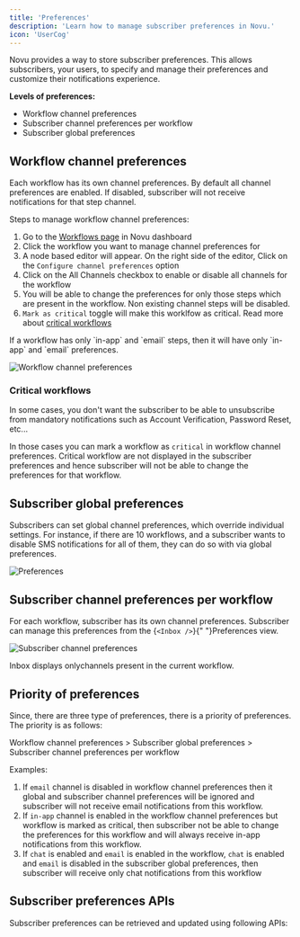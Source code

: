 ```yaml
---
title: 'Preferences'
description: 'Learn how to manage subscriber preferences in Novu.'
icon: 'UserCog'
---
```


Novu provides a way to store subscriber preferences. This allows subscribers, your users, to specify and manage their preferences and customize their notifications experience.

**Levels of preferences:**

- Workflow channel preferences
- Subscriber channel preferences per workflow
- Subscriber global preferences

## Workflow channel preferences

Each workflow has its own channel preferences. By default all channel preferences are enabled. If disabled, subscriber will not receive notifications for that step channel.

Steps to manage workflow channel preferences:

1. Go to the [Workflows page](https://dashboard.novu.co/workflows) in Novu dashboard
2. Click the workflow you want to manage channel preferences for
3. A node based editor will appear. On the right side of the editor, Click on the `Configure channel preferences` option
4. Click on the All Channels checkbox to enable or disable all channels for the workflow
5. You will be able to change the preferences for only those steps which are present in the workflow. Non existing channel steps will be disabled.
6. `Mark as critical` toggle will make this worklfow as critical. Read more about [critical workflows](#critical-workflows)

<Callout type="info">
  If a workflow has only `in-app` and `email` steps, then it will have only `in-app` and `email` preferences.
</Callout>

![Workflow channel preferences](/images/concepts/preferences/workflow-channel-preferences.png)

### Critical workflows

In some cases, you don't want the subscriber to be able to unsubscribe from mandatory notifications such as Account Verification, Password Reset, etc...

In those cases you can mark a workflow as `critical` in workflow channel preferences. Critical workflow are not displayed in the subscriber preferences and hence subscriber will not be able to change the preferences for that workflow.


## Subscriber global preferences

Subscribers can set global channel preferences, which override individual settings. For instance, if there are 10 workflows, and a subscriber wants to disable SMS notifications for all of them, they can do so with via global preferences.

![Preferences](/images/inbox/preferences@2x.png)

## Subscriber channel preferences per workflow

For each workflow, subscriber has its own channel preferences. Subscriber can manage this preferences from the <Method href="/platform/inbox/react/components/preferences">{`<Inbox />`}</Method>{" "}Preferences view.

![Subscriber channel preferences](/images/concepts/preferences/subscriber-workflow-preferences.png)

<Callout type="info">Inbox displays onlychannels present in the current workflow.</Callout>

## Priority of preferences

Since, there are three type of preferences, there is a priority of preferences. The priority is as follows:

Workflow channel preferences > Subscriber global preferences > Subscriber channel preferences per workflow

Examples:

1. If `email` channel is disabled in workflow channel preferences then it global and subscriber channel preferences will be ignored and subscriber will not receive email notifications from this workflow.
2. If `in-app` channel is enabled in the workflow channel preferences but workflow is marked as critical, then subscriber not be able to change the preferences for this workflow and will always receive in-app notifications from this workflow.
3. If `chat` is enabled and `email` is enabled in the workflow, `chat` is enabled and `email` is disabled in the subscriber global preferences, then subscriber will receive only chat notifications from this workflow

## Subscriber preferences APIs

Subscriber preferences can be retrieved and updated using following APIs:

<Cards>
  <Card
    title="Retrieve subscriber preferences"
    href="/api-reference/subscribers/retrieve-subscriber-preferences"
    description="Retrieve subscriber preferences for a subscriber"
  />
  <Card
    title="Update subscriber preferences"
    href="/api-reference/subscribers/update-subscriber-preferences"
    description="Update subscriber preferences for a subscriber"
  />
</Cards>
